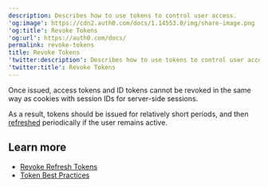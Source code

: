 ```yaml
---
description: Describes how to use tokens to control user access.
'og:image': https://cdn2.auth0.com/docs/1.14553.0/img/share-image.png
'og:title': Revoke Tokens
'og:url': https://auth0.com/docs/
permalink: revoke-tokens
title: Revoke Tokens
'twitter:description': Describes how to use tokens to control user access.
'twitter:title': Revoke Tokens
---
```

Once issued, <Tooltip tip="Access Token: Authorization credential, in the form of an opaque string or JWT, used to access an API." cta="View Glossary" href="/docs/glossary?term=access+tokens">access tokens</Tooltip> and <Tooltip tip="Access Token: Authorization credential, in the form of an opaque string or JWT, used to access an API." cta="View Glossary" href="/docs/glossary?term=ID+tokens">ID tokens</Tooltip> cannot be revoked in the same way as cookies with session IDs for server-side sessions.

As a result, tokens should be issued for relatively short periods, and then [refreshed](/docs/secure/tokens/refresh-tokens) periodically if the user remains active.

## Learn more

* [Revoke Refresh Tokens](/docs/secure/tokens/refresh-tokens/revoke-refresh-tokens)
* [Token Best Practices](/docs/secure/tokens/token-best-practices)